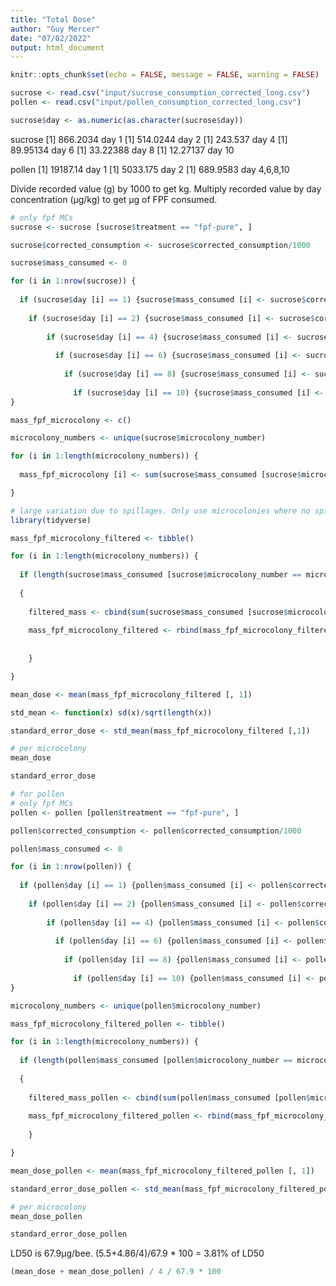 ```yaml
---
title: "Total Dose"
author: "Guy Mercer"
date: "07/02/2022"
output: html_document
---
```


```r
knitr::opts_chunk$set(echo = FALSE, message = FALSE, warning = FALSE)
```

```r
sucrose <- read.csv("input/sucrose_consumption_corrected_long.csv")
pollen <- read.csv("input/pollen_consumption_corrected_long.csv")

sucrose$day <- as.numeric(as.character(sucrose$day))
```

sucrose 
[1] 866.2034 day 1
[1] 514.0244 day 2 
[1] 243.537 day 4
[1] 89.95134 day 6
[1] 33.22388 day 8 
[1] 12.27137 day 10

pollen
[1] 19187.14 day 1
[1] 5033.175 day 2
[1] 689.9583 day 4,6,8,10

Divide recorded value (g) by 1000 to get kg. Multiply recorded value by day concentration (µg/kg) to get µg of FPF consumed. 

```r
# only fpf MCs
sucrose <- sucrose [sucrose$treatment == "fpf-pure", ]

sucrose$corrected_consumption <- sucrose$corrected_consumption/1000

sucrose$mass_consumed <- 0

for (i in 1:nrow(sucrose)) {
  
  if (sucrose$day [i] == 1) {sucrose$mass_consumed [i] <- sucrose$corrected_consumption [i] * 866.2034}
  
    if (sucrose$day [i] == 2) {sucrose$mass_consumed [i] <- sucrose$corrected_consumption [i] * 514.0244}
  
        if (sucrose$day [i] == 4) {sucrose$mass_consumed [i] <- sucrose$corrected_consumption [i] * 243.537}
  
          if (sucrose$day [i] == 6) {sucrose$mass_consumed [i] <- sucrose$corrected_consumption [i] * 89.95134}
  
            if (sucrose$day [i] == 8) {sucrose$mass_consumed [i] <- sucrose$corrected_consumption [i] * 33.22388}
  
              if (sucrose$day [i] == 10) {sucrose$mass_consumed [i] <- sucrose$corrected_consumption [i] * 12.27137}
}

mass_fpf_microcolony <- c()

microcolony_numbers <- unique(sucrose$microcolony_number)

for (i in 1:length(microcolony_numbers)) {
  
  mass_fpf_microcolony [i] <- sum(sucrose$mass_consumed [sucrose$microcolony_number == microcolony_numbers [i]])

}
```

```r
# large variation due to spillages. Only use microcolonies where no spillages occurred. 
library(tidyverse)

mass_fpf_microcolony_filtered <- tibble()

for (i in 1:length(microcolony_numbers)) {
  
  if (length(sucrose$mass_consumed [sucrose$microcolony_number == microcolony_numbers [i]]) == 6) 
    
  {
    
    filtered_mass <- cbind(sum(sucrose$mass_consumed [sucrose$microcolony_number == microcolony_numbers [i]]), microcolony_numbers [i])
    
    mass_fpf_microcolony_filtered <- rbind(mass_fpf_microcolony_filtered, filtered_mass)
    
    
    }

}

mean_dose <- mean(mass_fpf_microcolony_filtered [, 1])

std_mean <- function(x) sd(x)/sqrt(length(x))

standard_error_dose <- std_mean(mass_fpf_microcolony_filtered [,1])

# per microcolony
mean_dose

standard_error_dose

```

```r
# for pollen
# only fpf MCs
pollen <- pollen [pollen$treatment == "fpf-pure", ]

pollen$corrected_consumption <- pollen$corrected_consumption/1000

pollen$mass_consumed <- 0

for (i in 1:nrow(pollen)) {
  
  if (pollen$day [i] == 1) {pollen$mass_consumed [i] <- pollen$corrected_consumption [i] * 19187.14}
  
    if (pollen$day [i] == 2) {pollen$mass_consumed [i] <- pollen$corrected_consumption [i] * 5033.175}
  
        if (pollen$day [i] == 4) {pollen$mass_consumed [i] <- pollen$corrected_consumption [i] * 689.9583}
  
          if (pollen$day [i] == 6) {pollen$mass_consumed [i] <- pollen$corrected_consumption [i] * 689.9583}
  
            if (pollen$day [i] == 8) {pollen$mass_consumed [i] <- pollen$corrected_consumption [i] * 689.9583}
  
              if (pollen$day [i] == 10) {pollen$mass_consumed [i] <- pollen$corrected_consumption [i] * 689.9583}
}

microcolony_numbers <- unique(pollen$microcolony_number)
```

```r
mass_fpf_microcolony_filtered_pollen <- tibble()

for (i in 1:length(microcolony_numbers)) {
  
  if (length(pollen$mass_consumed [pollen$microcolony_number == microcolony_numbers [i]]) == 6) 
    
  {
    
    filtered_mass_pollen <- cbind(sum(pollen$mass_consumed [pollen$microcolony_number == microcolony_numbers [i]]), microcolony_numbers [i])
    
    mass_fpf_microcolony_filtered_pollen <- rbind(mass_fpf_microcolony_filtered_pollen, filtered_mass_pollen)
    
    }

}

mean_dose_pollen <- mean(mass_fpf_microcolony_filtered_pollen [, 1])

standard_error_dose_pollen <- std_mean(mass_fpf_microcolony_filtered_pollen [,1])

# per microcolony
mean_dose_pollen

standard_error_dose_pollen 
```

LD50 is 67.9µg/bee. (5.5+4.86/4)/67.9 * 100 = 3.81% of LD50

```r
(mean_dose + mean_dose_pollen) / 4 / 67.9 * 100 
```

